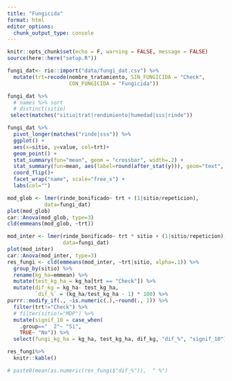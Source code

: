 ```yaml
---
title: "Fungicida"
format: html
editor_options: 
  chunk_output_type: console
---
```


```r
knitr::opts_chunk$set(echo = F, warning = FALSE, message = FALSE)
source(here::here("setup.R"))
```

```r
fungi_dat<- rio::import("data/fungi_dat.csv") %>% 
  mutate(trt=recode(nombre_tratamiento, SIN_FUNGICIDA = "Check",
                    CON_FUNGICIDA = "Fungicida")) 
```

```r
fungi_dat %>%   
  # names %>% sort
  # distinct(sitio)
 select(matches("sitio|trat|rendimiento|humedad|sss|rinde"))
```

```r
fungi_dat %>% 
  pivot_longer(matches("rinde|sss")) %>% 
  ggplot() +
  aes(x=sitio, y=value, col=trt)+
  geom_point() + 
  stat_summary(fun="mean", geom = "crossbar", width=.2) + 
  stat_summary(fun=mean, aes(label=round(after_stat(y))), geom="text", size=3, vjust=-.5) + 
  coord_flip()+ 
  facet_wrap("name", scale="free_x") + 
  labs(col="") 
```

```r
mod_glob <- lmer(rinde_bonificado~ trt + (1|sitio/repeticion),
            data=fungi_dat)
plot(mod_glob)
car::Anova(mod_glob, type=3)
cld(emmeans(mod_glob, ~trt)) 
```

```r
mod_inter <- lmer(rinde_bonificado~ trt * sitio + (1|sitio/repeticion), 
                  data=fungi_dat)
plot(mod_inter)
car::Anova(mod_inter, type=3)
res_fungi <- cld(emmeans(mod_inter, ~trt|sitio, alpha=.1)) %>% 
  group_by(sitio) %>%
  rename(kg_ha=emmean) %>% 
  mutate(test_kg_ha = kg_ha[trt == "Check"]) %>% 
  mutate(dif_kg = kg_ha- test_kg_ha,
         `dif_%` = (kg_ha/test_kg_ha - 1) * 100) %>% 
purrr::modify_if(., ~is.numeric(.),~round(., 1)) %>% 
  filter(trt!="Check") %>%  
  # filter(sitio!="MDP") %>%  
  mutate(signif_10 = case_when(
    .group=="  2"~ "Si", 
    TRUE~ "No")) %>% 
  select(fungi_kg_ha = kg_ha, test_kg_ha, dif_kg, "dif_%", "signif_10") 

res_fungi%>% 
  knitr::kable()

# paste0(mean(as.numeric(res_fungi$"dif_%")),  " %")
```


